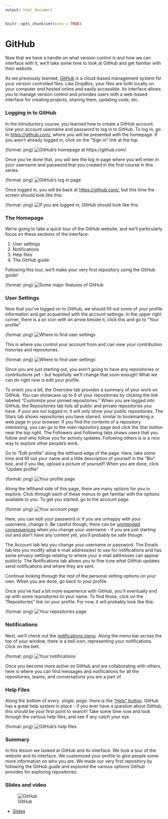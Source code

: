 ```yaml
---
output: html_document
---
```


```r
knitr::opts_chunk$set(echo = TRUE)
```

# GitHub

Now that we have a handle on what version control is and how we can interface with it, we'll take some time to look at GitHub and get familiar with their website.

As we previously learned, [GitHub](https://github.com/) is a cloud-based management system for your version controlled files. Like DropBox, your files are both locally on your computer *and* hosted online and easily accessible. Its interface allows you to manage version control and provides users with a web-based interface for creating projects, sharing them, updating code, etc.

### Logging in to GitHub

In the introductory course, you learned how to create a GitHub account. Use your account username and password to log in to GitHub. To log in, go to [https://github.com/](https://github.com/), where you will be presented with the homepage. If you aren't already logged in, click on the "Sign in" link at the top.

{format: png}
![GitHub's homepage at https://github.com/](https://docs.google.com/presentation/d/1cvz17dNvOlb5bwPCd2WGFl96zCU9oUWpZMTqcSJyuCo/export/png?id=1cvz17dNvOlb5bwPCd2WGFl96zCU9oUWpZMTqcSJyuCo&pageid=g2bfdb07292_0_151)

Once you've done that, you will see the log in page where you will enter in your username and password that you created in the first course in this series.

{format: png}
![GitHub's log in page](https://docs.google.com/presentation/d/1cvz17dNvOlb5bwPCd2WGFl96zCU9oUWpZMTqcSJyuCo/export/png?id=1cvz17dNvOlb5bwPCd2WGFl96zCU9oUWpZMTqcSJyuCo&pageid=g350e5d150f_0_1)

Once logged in, you will be back at [https://github.com/](https://github.com/), but this time the screen should look like this:

{format: png}
![If you are logged in, GitHub should look like this](https://docs.google.com/presentation/d/1cvz17dNvOlb5bwPCd2WGFl96zCU9oUWpZMTqcSJyuCo/export/png?id=1cvz17dNvOlb5bwPCd2WGFl96zCU9oUWpZMTqcSJyuCo&pageid=g350e5d150f_0_6)

### The Homepage

We're going to take a quick tour of the GitHub website, and we'll particularly focus on these sections of the interface:

1. User settings  
2. Notifications  
3. Help files  
4. The GitHub guide

Following this tour, we'll make your very first repository using the GitHub guide!

{format: png}
![Some major features of GitHub](https://docs.google.com/presentation/d/1cvz17dNvOlb5bwPCd2WGFl96zCU9oUWpZMTqcSJyuCo/export/png?id=1cvz17dNvOlb5bwPCd2WGFl96zCU9oUWpZMTqcSJyuCo&pageid=g350e5d150f_0_29)

### User Settings

Now that you've logged on to GitHub, we should fill out some of your profile information and get acquainted with the account settings. In the upper right corner, there is a an icon with an arrow beside it, click this and go to "Your profile"

{format: png}
![Where to find user settings](https://docs.google.com/presentation/d/1cvz17dNvOlb5bwPCd2WGFl96zCU9oUWpZMTqcSJyuCo/export/png?id=1cvz17dNvOlb5bwPCd2WGFl96zCU9oUWpZMTqcSJyuCo&pageid=g350e5d150f_0_51)

This is where you control your account from and can view your contribution histories and repositories.

{format: png}
![Where to find user settings](https://docs.google.com/presentation/d/1cvz17dNvOlb5bwPCd2WGFl96zCU9oUWpZMTqcSJyuCo/export/png?id=1cvz17dNvOlb5bwPCd2WGFl96zCU9oUWpZMTqcSJyuCo&pageid=g350e5d150f_0_25)

Since you are just starting out, you aren't going to have any repositories or contributions yet - but hopefully we'll change that soon enough! What we can do right now is edit your profile.

To orient you a bit, the Overview tab provides a summary of your work on GitHub. You can showcase up to 6 of your repositories by clicking the link labeled "Customize your pinned repositories." When you are logged into GitHub, the Repositories tab lists all public and private repositories you have. If your are not logged in, it will only show your public repositories. The Stars tab shows repositories you have starred, similar to bookmarking a web page in your browser. If you find the contents of a repository interesting, you can go to the main repository page and click the Star button near the top right. The Followers and Following tabs shows users that you follow and who follow you for activity updates. Following others is is a nice way to explore other people's work.

Go to "Edit profile" along the lefthand edge of the page. Here, take some time and fill out your name and a little description of yourself in the "Bio" box, and if you like, upload a picture of yourself! When you are done, click "Update profile"

{format: png}
![Your profile page](https://docs.google.com/presentation/d/1cvz17dNvOlb5bwPCd2WGFl96zCU9oUWpZMTqcSJyuCo/export/png?id=1cvz17dNvOlb5bwPCd2WGFl96zCU9oUWpZMTqcSJyuCo&pageid=g3b59a34a94_2_0)

Along the lefthand side of this page, there are many options for you to explore. Click through each of these menus to get familiar with the options available to you. To get you started, go to the account page.

{format: png}
![Your account page](https://docs.google.com/presentation/d/1cvz17dNvOlb5bwPCd2WGFl96zCU9oUWpZMTqcSJyuCo/export/png?id=1cvz17dNvOlb5bwPCd2WGFl96zCU9oUWpZMTqcSJyuCo&pageid=g3b59a34a94_2_162)

Here, you can edit your password or if you are unhappy with your username, change it. Be careful though, there can be [unintended consequences](https://help.github.com/articles/what-happens-when-i-change-my-username/) when you change your username - if you are just starting out and don't have any content yet, you'll probably be safe though.

The Account tab lets you change your username or password. The Emails tab lets you modify what e-mail address(es) to use for notifications and has some privacy settings relating to where your e-mail addresses can appear publicly. The Notifications tab allows you to fine tune what GitHub updates send notifications and where they are sent.

Continue looking through the rest of the personal setting options on your own. When you are done, go back to your profile.

Once you've had a bit more experience with GitHub, you'll eventually end up with some repositories to your name. To find those, click on the "Repositories" link on your profile. For now, it will probably look like this:

{format: png}
![Your repositories page](https://docs.google.com/presentation/d/1cvz17dNvOlb5bwPCd2WGFl96zCU9oUWpZMTqcSJyuCo/export/png?id=1cvz17dNvOlb5bwPCd2WGFl96zCU9oUWpZMTqcSJyuCo&pageid=g350e5d150f_0_82)

### Notifications  

Next, we'll check out the [notifications menu](https://github.com/notifications). Along the menu bar across the top of your window, there is a bell icon, representing your notifications. Click on the bell.

{format: png}
![Your notifications](https://docs.google.com/presentation/d/1cvz17dNvOlb5bwPCd2WGFl96zCU9oUWpZMTqcSJyuCo/export/png?id=1cvz17dNvOlb5bwPCd2WGFl96zCU9oUWpZMTqcSJyuCo&pageid=g350e5d150f_0_114)

Once you become more active on GitHub and are collaborating with others, here is where you can find messages and notifications for all the repositories, teams, and conversations you are a part of.

### Help Files

Along the bottom of *every. single. page.* there is the ["Help" button](https://help.github.com/). GitHub has a great help system in place - if you ever have a question about GitHub, this should be your first point to search! Take some time now and look through the various help files, and see if any catch your eye.

{format: png}
![GitHub's help files](https://docs.google.com/presentation/d/1cvz17dNvOlb5bwPCd2WGFl96zCU9oUWpZMTqcSJyuCo/export/png?id=1cvz17dNvOlb5bwPCd2WGFl96zCU9oUWpZMTqcSJyuCo&pageid=g350e5d150f_0_122)

### Summary

In this lesson we looked at GitHub and its interface. We took a tour of the website and its interface. We customized your profile to give people some more information on who you are. We made our very first repository by following the GitHub guide and explored the various options GitHub provides for exploring repositories.  

### Slides and video

![GitHub](https://youtu.be/HJUiSgqAqEQ)

* [Slides](https://docs.google.com/presentation/d/1cvz17dNvOlb5bwPCd2WGFl96zCU9oUWpZMTqcSJyuCo/edit?usp=sharing)  

